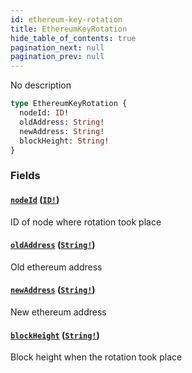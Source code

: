 ```yaml
---
id: ethereum-key-rotation
title: EthereumKeyRotation
hide_table_of_contents: true
pagination_next: null
pagination_prev: null
---
```



No description

```graphql
type EthereumKeyRotation {
  nodeId: ID!
  oldAddress: String!
  newAddress: String!
  blockHeight: String!
}
```


### Fields

#### [`nodeId`](#) ([`ID!`](/docs/testnet/graphql/scalars/id))

ID of node where rotation took place


#### [`oldAddress`](#) ([`String!`](/docs/testnet/graphql/scalars/string))

Old ethereum address


#### [`newAddress`](#) ([`String!`](/docs/testnet/graphql/scalars/string))

New ethereum address


#### [`blockHeight`](#) ([`String!`](/docs/testnet/graphql/scalars/string))

Block height when the rotation took place




